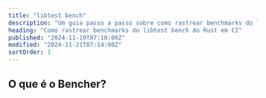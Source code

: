 ```yaml
---
title: "libtest bench"
description: "Um guia passo a passo sobre como rastrear benchmarks do libtest bench do Rust em CI"
heading: "Como rastrear benchmarks do libtest bench do Rust em CI"
published: "2024-11-19T07:10:00Z"
modified: "2024-11-21T07:14:00Z"
sortOrder: 1
---
```



<Intro
  text="como fazer benchmark de código Rust com libtest bench"
  url="/pt/learn/benchmarking/rust/libtest-bench/"
/>

## O que é o Bencher?

<BencherIntro />

<Steps
  adapter="rust_bench"
  url="/pt/docs/explanation/adapters/#-rust-bench"
  name="libtest bench"
/>

<RustBench />

<br />

<CallToAction lang={Language.pt} />